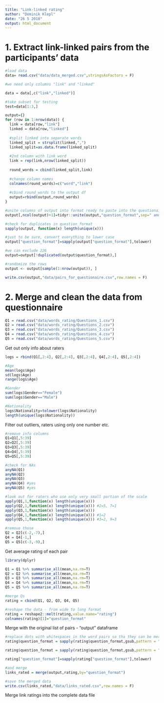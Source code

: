 ```yaml
---
title: "Link-linked rating"
author: "Dominik Klepl"
date: "26 5 2018"
output: html_document
---
```


# 1. Extract link-linked pairs from the participants' data
```r
#load data
data= read.csv("data/data_merged.csv",stringsAsFactors = F)

#we need only columns "link" and "linked"

data = data[,c("link","linked")]

#take subset for testing
test=data[1:3,]

output={}
for (row in 1:nrow(data)) {
  link = data[row,"link"]
  linked = data[row,"linked"]
  
  #split linked into separate words
  linked_split = strsplit(linked,",")
  linked_split=as.data.frame(linked_split)
  
  #2nd column with link word
  link = rep(link,nrow(linked_split))
  
  round_words = cbind(linked_split,link)
  
  #change column names
  colnames(round_words)=c("word","link")
  
  #cbind round_words to the output df
  output=rbind(output,round_words)
}

#unite columns of output into format ready to paste into the questionaire
output[,ncol(output)+1]=tidyr::unite(output,"question_format",sep=" and ")

#check for duplicates in question_format
sapply(output, function(x) length(unique(x)))

#just to be sure, convert everything to lower case
output["question_format"]=sapply(output["question_format"],tolower)

#we can exclude 226
output=output[!duplicated(output$question_format),]

#randomize the rows
output <- output[sample(1:nrow(output)), ]

write.csv(output,"data/pairs_for_questionaire.csv",row.names = F)
```

# 2. Merge and clean the data from questionnaire
```r
Q1 = read.csv("data/words_rating/Questions_1.csv")
Q2 = read.csv("data/words_rating/Questions_2.csv")
Q3 = read.csv("data/words_rating/Questions_3.csv")
Q4 = read.csv("data/words_rating/Questions_4.csv")
Q5 = read.csv("data/words_rating/Questions_5.csv")
```

Get out only info about raters
```r
logs = rbind(Q1[,2:4], Q2[,2:4], Q3[,2:4], Q4[,2:4], Q5[,2:4])

#Age
mean(logs$Age)
sd(logs$Age)
range(logs$Age)

#Gender
sum(logs$Gender=="Female")
sum(logs$Gender=="Male")

#Nationality
logs$Nationality=tolower(logs$Nationality)
length(unique(logs$Nationality))
```

Filter out outliers, raters using only one number etc.
```r
#remove info columns
Q1=Q1[,5:39]
Q2=Q2[,5:39]
Q3=Q3[,5:39]
Q4=Q4[,5:39]
Q5=Q5[,5:39]

#check for NAs
anyNA(Q1)
anyNA(Q2)
anyNA(Q3)
anyNA(Q4) #yes
anyNA(Q5) #yes

#look out for raters who use only very small portion of the scale
apply(Q1,1,function(x) length(unique(x)))
apply(Q2,1,function(x) length(unique(x))) #2=5, 7=1
apply(Q3,1,function(x) length(unique(x)))
apply(Q4,1,function(x) length(unique(x))) #1=2
apply(Q5,1,function(x) length(unique(x))) #3=2, 9=3

#remove those
Q2 = Q2[c(-2,-7),]
Q4 = Q4[-1,]
Q5 = Q5[c(-3,-9),]
```

Get average rating of each pair
```r
library(dplyr)

Q1 = Q1 %>% summarise_all(mean,na.rm=T)
Q2 = Q2 %>% summarise_all(mean,na.rm=T)
Q3 = Q3 %>% summarise_all(mean,na.rm=T)
Q4 = Q4 %>% summarise_all(mean,na.rm=T)
Q5 = Q5 %>% summarise_all(mean,na.rm=T)

#merge Qs
rating = cbind(Q1, Q2, Q3, Q4, Q5)

#reshape the data - from wide to long format
rating = reshape2::melt(rating,value.name="rating")
colnames(rating)[1]="question_format"
```

Merge with the original list of pairs - "output" dataframe
```r
#replace dots with whitespaces in the word pairs so tha they can be merged
rating$question_format = sapply(rating$question_format,gsub,pattern = ".",replacement = " ",fixed = T)

rating$question_format = sapply(rating$question_format,gsub,pattern = "-",replacement = "",fixed = T)

rating["question_format"]=sapply(rating["question_format"],tolower)

#and merge
links_rated = merge(output,rating,by="question_format")

#save the merged data
write.csv(links_rated,"data/links_rated.csv",row.names = F)
```

Merge link ratings into the complete data file
```r

```

